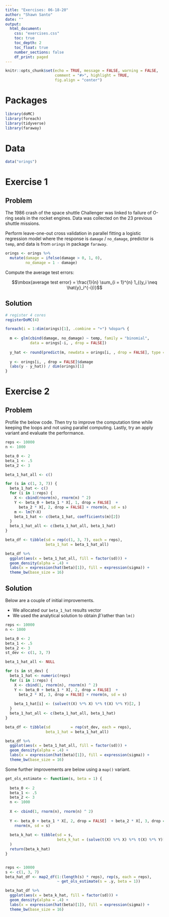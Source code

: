 ```yaml
---
title: "Exercises: 06-18-20"
author: "Shawn Santo"
date: ""
output: 
  html_document:
    css: "exercises.css"
    toc: true
    toc_depth: 2
    toc_float: true
    number_sections: false
    df_print: paged
---
```


```r
knitr::opts_chunk$set(echo = TRUE, message = FALSE, warning = FALSE,
                      comment = "#>", highlight = TRUE,
                      fig.align = "center")
```

# Packages

```r
library(doMC)
library(foreach)
library(tidyverse)
library(faraway)
```

# Data

```r
data("orings")
```


# Exercise 1 {.tabset .tabset-fade .tabset-pills}

## Problem

The 1986 crash of the space shuttle Challenger was linked to failure of 
O-ring seals in the rocket engines. Data was collected on the 23 previous 
shuttle missions.

Perform leave-one-out cross validation in parallel fitting a logistic 
regression model where the response is `damage` / `no_damage`, predictor is 
`temp`, and data is from `orings` in package `faraway`.

```r
orings <- orings %>% 
  mutate(damage = ifelse(damage > 0, 1, 0),
         no_damage = 1 - damage)
```

Compute the average test errors:

$$\mbox{average test error} = \frac{1}{n} \sum_{i = 1}^{n} 1_{(y_i \neq \hat{y}_i^{-i})}$$

## Solution

```r
# register 4 cores
registerDoMC(4)

foreach(i = 1:dim(orings)[1], .combine = "+") %dopar% {
  
  m <- glm(cbind(damage, no_damage) ~ temp, family = "binomial", 
           data = orings[-i, , drop = FALSE]) 
  
  y_hat <- round(predict(m, newdata = orings[i, , drop = FALSE], type = "response"))
  
  y <- orings[i, , drop = FALSE]$damage
  (abs(y - y_hat)) / dim(orings)[1]
}
```

# Exercise 2 {.tabset .tabset-fade .tabset-pills}

## Problem

Profile the below code. Then try to improve the computation time while 
keeping the loops and not using parallel computing. Lastly, try an apply variant
and evaluate the performance.

```r
reps <- 10000
n <- 1000

beta_0 <- 2
beta_1 <- .5
beta_2 <- 3

beta_1_hat_all <- c()

for (s in c(1, 3, 7)) {
  beta_1_hat <- c()
  for (i in 1:reps) {
    X <- cbind(rnorm(n), rnorm(n) ^ 2)
    Y <- beta_0 + beta_1 * X[, 1, drop = FALSE]  + 
      beta_2 * X[, 2, drop = FALSE] + rnorm(n, sd = s)
    m <- lm(Y~X)
    beta_1_hat <- c(beta_1_hat, coefficients(m)[2])
  }
  beta_1_hat_all <- c(beta_1_hat_all, beta_1_hat)
}

beta_df <- tibble(sd = rep(c(1, 3, 7), each = reps),
                  beta_1_hat = beta_1_hat_all)

beta_df %>% 
  ggplot(aes(x = beta_1_hat_all, fill = factor(sd))) +
  geom_density(alpha = .4) +
  labs(x = expression(hat(beta)[1]), fill = expression(sigma)) +
  theme_bw(base_size = 16)
```

## Solution

Below are a couple of initial improvements.

- We allocated our `beta_1_hat` results vector
- We used the analytical solution to obtain $\hat{\beta}$ rather than `lm()`

```r
reps <- 10000
n <- 1000

beta_0 <- 2
beta_1 <- .5
beta_2 <- 3
st_dev <- c(1, 3, 7)

beta_1_hat_all <- NULL

for (s in st_dev) {
  beta_1_hat <- numeric(reps)
  for (i in 1:reps) {
    X <- cbind(1, rnorm(n), rnorm(n) ^ 2)
    Y <- beta_0 + beta_1 * X[, 2, drop = FALSE]  + 
      beta_2 * X[, 3, drop = FALSE] + rnorm(n, sd = s)
    
    beta_1_hat[i] <- (solve(t(X) %*% X) %*% t(X) %*% Y)[2, ]
  }
  beta_1_hat_all <- c(beta_1_hat_all, beta_1_hat)
}

beta_df <- tibble(sd         = rep(st_dev, each = reps),
                  beta_1_hat = beta_1_hat_all)

beta_df %>% 
  ggplot(aes(x = beta_1_hat_all, fill = factor(sd))) +
  geom_density(alpha = .4) +
  labs(x = expression(hat(beta)[1]), fill = expression(sigma)) +
  theme_bw(base_size = 16)
```

Some further improvements are below using a `map()` variant.

```r
get_ols_estimate <- function(s, beta = 1) {
  
  beta_0 <- 2
  beta_1 <- .5
  beta_2 <- 3
  n <- 1000
  
  X <- cbind(1, rnorm(n), rnorm(n) ^ 2)
  
  Y <- beta_0 + beta_1 * X[, 2, drop = FALSE]  + beta_2 * X[, 3, drop = FALSE] + 
    rnorm(n, sd = s)
  
  beta_k_hat <- tibble(sd = s,
                       beta_k_hat = (solve(t(X) %*% X) %*% t(X) %*% Y)[beta + 1, ]
  )
  return(beta_k_hat)
}


reps <- 10000
s <- c(1, 3, 7)
beta_hat_df <- map2_df(1:(length(s) * reps), rep(s, each = reps), 
                       ~ get_ols_estimate(s = .y, beta = 1))

beta_hat_df %>% 
  ggplot(aes(x = beta_k_hat, fill = factor(sd))) +
  geom_density(alpha = .4) +
  labs(x = expression(hat(beta)[1]), fill = expression(sigma)) +
  theme_bw(base_size = 16)
```

